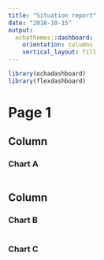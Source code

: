 ```yaml
---
title: "Situation report"
date: "2018-10-15"
output: 
  ochathemes::dashboard:
    orientation: columns
    vertical_layout: fill
---
```


```r
library(ochadashboard)
library(flexdashboard)
```

Page 1
=====================================================

Column {data-width=650}
-----------------------------------------------------------------------

### Chart A

```r

```

Column {data-width=350}
-----------------------------------------------------------------------

### Chart B

```r

```

### Chart C

```r

```

